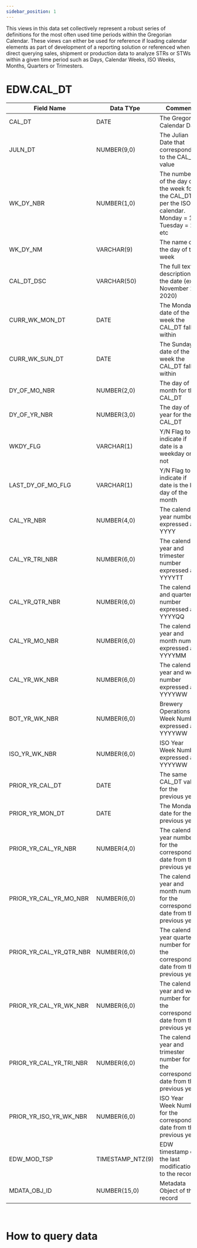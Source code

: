```yaml
---
sidebar_position: 1
---
```


<!-- import {QueryScroller} from '../../src/components/QueryScroller' -->


This views in this data set collectively represent a robust series of definitions for the most often used time periods within the Gregorian Calendar. These views can either be used for reference if loading calendar elements as part of development of a reporting solution or referenced when direct querying sales, shipment or production data to analyze STRs or STWs within a given time period such as Days, Calendar Weeks, ISO Weeks, Months, Quarters or Trimesters.

<LiveDemo />

# EDW.CAL_DT

| Field Name              | Data TYpe        | Comment                                                                                             |
|-------------------------|------------------|-----------------------------------------------------------------------------------------------------|
| CAL_DT                  | DATE             | The Gregorian Calendar Date                                                                         |
| JULN_DT                 | NUMBER(9,0)      | The Julian Date that corresponds to the CAL_DT value                                                |
| WK_DY_NBR               | NUMBER(1,0)      | The number of the day of the week for the CAL_DT per the ISO calendar. Monday = 1, Tuesday = 2, etc |
| WK_DY_NM                | VARCHAR(9)       | The name of the day of the week                                                                     |
| CAL_DT_DSC              | VARCHAR(50)      | The full text description of the date (ex. November 1, 2020)                                        |
| CURR_WK_MON_DT          | DATE             | The Monday date of the week the CAL_DT falls within                                                 |
| CURR_WK_SUN_DT          | DATE             | The Sunday date of the week the CAL_DT falls within                                                 |
| DY_OF_MO_NBR            | NUMBER(2,0)      | The day of the month for the CAL_DT                                                                 |
| DY_OF_YR_NBR            | NUMBER(3,0)      | The day of the year for the CAL_DT                                                                  |
| WKDY_FLG                | VARCHAR(1)       | Y/N Flag to indicate if date is a weekday or not                                                    |
| LAST_DY_OF_MO_FLG       | VARCHAR(1)       | Y/N Flag to indicate if date is the last day of the month                                           |
| CAL_YR_NBR              | NUMBER(4,0)      | The calendar year number expressed as YYYY                                                          |
| CAL_YR_TRI_NBR          | NUMBER(6,0)      | The calendar year and trimester number expressed as YYYYTT                                          |
| CAL_YR_QTR_NBR          | NUMBER(6,0)      | The calendar and quarter number expressed as YYYYQQ                                                 |
| CAL_YR_MO_NBR           | NUMBER(6,0)      | The calendar year and month number expressed as YYYYMM                                              |
| CAL_YR_WK_NBR           | NUMBER(6,0)      | The calendar year and week number expressed as YYYYWW                                               |
| BOT_YR_WK_NBR           | NUMBER(6,0)      | Brewery Operations Week Number expressed as YYYYWW                                                  |
| ISO_YR_WK_NBR           | NUMBER(6,0)      | ISO Year Week Number expressed as YYYYWW                                                            |
| PRIOR_YR_CAL_DT         | DATE             | The same CAL_DT value for the previous year                                                         |
| PRIOR_YR_MON_DT         | DATE             | The Monday date for the previous year                                                               |
| PRIOR_YR_CAL_YR_NBR     | NUMBER(4,0)      | The calendar year number for the corresponding date from the previous year                          |
| PRIOR_YR_CAL_YR_MO_NBR  | NUMBER(6,0)      | The calendar year and month number for the corresponding date from the previous year                |
| PRIOR_YR_CAL_YR_QTR_NBR | NUMBER(6,0)      | The calendar year quarter number for the corresponding date from the previous year                  |
| PRIOR_YR_CAL_YR_WK_NBR  | NUMBER(6,0)      | The calendar year and week number for the corresponding date from the previous year                 |
| PRIOR_YR_CAL_YR_TRI_NBR | NUMBER(6,0)      | The calendar year and trimester number for the corresponding date from the previous year            |
| PRIOR_YR_ISO_YR_WK_NBR  | NUMBER(6,0)      | ISO Year Week Number for the corresponding date from the previous year                              |
| EDW_MOD_TSP             | TIMESTAMP_NTZ(9) | EDW timestamp of the last modification to the record                                                |
| MDATA_OBJ_ID            | NUMBER(15,0)     | Metadata Object of the record                                                                       |

<br/>

# How to query data

<PageCreator />

<br/>
<br/>
<br/>
<br/>




<Faq />
